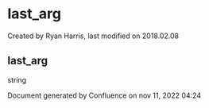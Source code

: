 
# last_arg 

 Created by  Ryan Harris, last modified on 2018.02.08

## last_arg

string

Document generated by Confluence on nov 11, 2022 04:24
